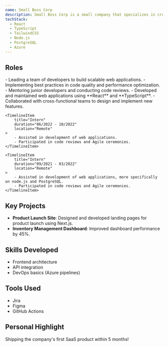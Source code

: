 ```yaml
---
name: Small Boss Corp
description: Small Boss Corp is a small company that specializes in creating and selling high-quality, affordable products. They are known for their innovative designs and commitment to customer satisfaction.
techStack:
  - React
  - TypeScript
  - TailwindCSS
  - Node.js
  - PostgreSQL
  - Azure
---
```



## Roles

<Timeline>
    <TimelineItem
        title="Software Engineer"
        duration="05/2023 - 06/2023"
        location="Remote"
    >
        - Leading a team of developers to build scalable web applications.
        - Implementing best practices in code quality and performance optimization.
        - Mentoring junior developers and conducting code reviews.
    </TimelineItem>
    <TimelineItem
        title="Junior Software Engineer"
        duration="11/2022 - 05/2023"
        location="San Francisco, CA"
    >
        - Developed and maintained web applications using **React** and **TypeScript**.
        - Collaborated with cross-functional teams to design and implement new features.
    </TimelineItem>

    <TimelineItem
        title="Intern"
        duration="06/2022 - 10/2022"
        location="Remote"
    >
        - Assisted in development of web applications.
        - Participated in code reviews and Agile ceremonies.
    </TimelineItem>

    <TimelineItem
        title="Intern"
        duration="09/2021 - 03/2022"
        location="Remote"
    >
        - Assisted in development of web applications, more specifically on node.js and PostgreSQL.
        - Participated in code reviews and Agile ceremonies.
    </TimelineItem>
</Timeline>

## Key Projects

- **Product Launch Site**: Designed and developed landing pages for product launch using Next.js.
- **Inventory Management Dashboard**: Improved dashboard performance by 45%.

## Skills Developed

- Frontend architecture
- API integration
- DevOps basics (Azure pipelines)

## Tools Used

- Jira
- Figma
- GitHub Actions

## Personal Highlight

Shipping the company's first SaaS product within 5 months!